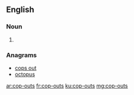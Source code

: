 ==English==

===Noun===
{{head|en|noun plural form}}

# {{plural of|cop-out|lang=en}}

===Anagrams===
* [[cops out#English|cops out]]
* [[octopus#English|octopus]]

[[ar:cop-outs]]
[[fr:cop-outs]]
[[ku:cop-outs]]
[[mg:cop-outs]]